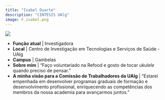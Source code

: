 ```yaml
---
title: "Isabel Duarte"
description: "CINTESIS UAlg"
image: F_isabel.png
---
```


![](F_isabel.png)

-   **Função atual** | Investigadora
-   **Local** | Centro de Investigação em Tecnologias e Serviços de Saúde - UAlg
-   **Campus** | Gambelas
-   **Sobre mim** | "Faço voluntariado na Refood e gosto de tocar *ukulele* quando preciso de pensar."
-   **A minha visão para a Comissão de Trabalhadores da UAlg** | "Estarei empenhada em desenvolver programas graduais de formação e desenvolvimento profissional, enriquecendo as competências dos membros da nossa academia para avançarmos juntos."
